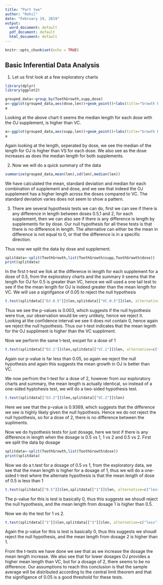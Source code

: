```yaml
---
title: "Part two"
author: "Rohil"
date: "February 19, 2019"
output:
  word_document: default
  pdf_document: default
  html_document: default
---
```


```r
knitr::opts_chunk$set(echo = TRUE)
```

## Basic Inferential Data Analysis

1. Let us first look at a few exploratory charts
```r
library(dplyr)
library(ggplot2)
```

```r
grouped_data<-group_by(ToothGrowth,supp,dose)
a<-ggplot(grouped_data,aes(dose,len))+geom_point()+labs(title="Growth by dose for each supplement", ylab = "Length")+facet_grid(.~supp)
a
```

Looking at the above chart it seems the median length for each dose with the OJ supplement, is higher than VC.

```r
a<-ggplot(grouped_data,aes(supp,len))+geom_point()+labs(title="Growth by for each supplement by dose", ylab = "Length")+facet_grid(.~dose)
a
```

Again looking at the length, seperated by dose, we see the median of the length for OJ is higher than VS for each dose. We also see as the dose increases as does the median length for both supplements.

2. Now we will do a quick summary of the data
```r
summarise(grouped_data,mean(len),sd(len),median(len))
```

We have calculated the mean, standard deviation and median for each combination of supplement and dose, and we see that indeed the OJ supplement has a higher length across the doses compared to VC. The standard deviation varies does not seem to show a pattern.

3. There are several hypothesis tests we can do, first we can see if there is any difference in length between doses 0.5,1 and 2, for each supplement, then we can also see if there is any difference is length by supplements for by dose. Our null hypothesis for all these tests is that there is no difference in length. The alternative can either be the mean in difference is not equal to 0, or that the difference is in a specific direction.

Thus now we split the data by dose and supplement.

```r
splitdata<-split(ToothGrowth,list(ToothGrowth$supp,ToothGrowth$dose))
print(splitdata)
```

In the first t-test we llok at the difference in length for each supplement for a dose of 0.5, from the exploratory charts and the summary it seems that the length for OJ for 0.5 is greater than VC, hence we will used a one tail test to see if the the mean length for OJ is indeed greater than the mean length for VC. We will use a signifgance of 0.05 to reject the null hypothesis 


```r
t.test(splitdata[["OJ.0.5"]]$len,splitdata[["VC.0.5"]]$len, alternative=c("greater"))
```

Thus we see the p-values is 0.003, which suggests if the null hypothesis were true, our observation would be very unlikely, hence we reject it. Looking at the confidence interval we see it does not contain 0, hence again we reject the null hypothesis. Thus our t-test indicates that the mean legnth for the OJ suppliment is higher than the VC suppliment.

Now we perform the same t-test, excpet for a dose of 1

```r
t.test(splitdata[["OJ.1"]]$len,splitdata[["VC.1"]]$len, alternative=c("greater"))
```

Again our p-value is far less than 0.05, so again we reject the null hypothesis and again this suggests the mean growth in OJ is better than VC.

We now perfrom the t-test for a dose of 2, however from our exploratory charts and summary, the mean length is actually identical, so instead of a one-sided hyptohesis test, we will do a two-sided hypothesis test. 

```r
t.test(splitdata[["OJ.2"]]$len,splitdata[["VC.2"]]$len)
```

Here we see that the p-value is 0.9369, which suggests that the difference we see is highly likely given the null hypothesis. Hence we do not reject the null hypothesis, so for a dose of 2, there is no difference between the supliments.

Now we do hypothesis tests for just dosage, here we test if there is any difference in length when the dosage is 0.5 vs 1, 1 vs 2 and 0.5 vs 2. First we split the data by dosage

```r
splitdata<-split(ToothGrowth,list(ToothGrowth$dose))
print(splitdata)
```

Now we do a t.test for a dosage of 0.5 vs 1, from the exploratory data, we see that the mean length is higher for a dosage of 1, thus we will do a one-sided t-test where the alternate hypothesis is that the mean length of dose of 0.5 is less than 1

```r
t.test(splitdata[["0.5"]]$len,splitdata[["1"]]$len, alternative=c("less"))
```

The p-value for this is test is basically 0, thus this suggests we shoudl reject the null hypothesis, and the mean length from dosage 1 is higher than 0.5.

Now we do the test for 1 vs 2.

```r
t.test(splitdata[["1"]]$len,splitdata[["2"]]$len, alternative=c("less"))
```

Again the p-value for this is test is basically 0, thus this suggests we shoudl reject the null hypothesis, and the mean length from dosage 2 is higher than 1.

From the t-tests we have done we see that as we increase the dosage the mean length increase. We also see that for lower dosages OJ provides a higher mean length than VC, but for a dosage of 2, there seems to be no difference. Our assumptions to reach this conclusion is that the sample average will be distributed according to the central limit theorem and that the signifigance of 0.05 is a good threshold for these tests.


